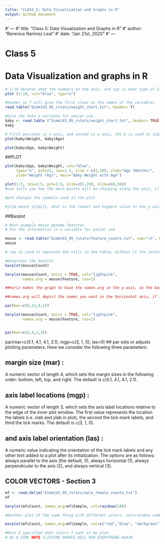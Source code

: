 ```yaml
---
title: "CLASS_5: Data Visualization and Graphs in R"
output: github_document
---
```


#' ---
#' title: "Class 5: Data Visualization and Graphs in R"
#' author: "Berenice Ramirez Leal"
#' date: "Jan 21st, 2020"
#' ---

# Class 5
# Data Visualization and graphs in R


```r
# 1:10 denotes what the numbers on the axis, and typ is what type of plot I want, "o" is circles and lines connecting them 
plot (1:10, col="blue", typ="o")

```
```r
#header as T will give the first vlues as the names of the variables
read.table("bimm143_05_rstats/weight_chart.txt", header= T)

#Give the data a variable for easier use
baby <- read.table ("bimm143_05_rstats/weight_chart.txt", header= TRUE)
baby
```
```r
# First position is x-axis, and second is y-axis, the $ is used to indicate what specific celd 
plot(baby$Weight, baby$Age)

plot(baby$Age, baby$Weight)
```
##PLOT 
```r
plot(baby$Age, baby$Weight, col="blue", 
     type="o", pch=15, cex=1.5, ylim = c(2,10), xlab="Age (Months)", 
     ylab="Weight (kg)", main="Baby Weight with Age")
```

```r
plot(1:5, cex=1:5, pch=1:5, ylim=c(1,20), xlim=c(0,50))
#cex tells you how the data points will be changing along the axis, if 5:1 they will start big and then go small, if they are cex=1:5 they will start small then go big.

#pch changes the symbols used in the plot

#ylim means ylimits, what is the lowest and highest value in the y axis, and xlim is for the x-axis

```

##Barplot
```r
# Next example mouse genome features
# Put the information in a variable for easier use

mouse <- read.table("bimm143_05_rstats/feature_counts.txt", sep="\t", header=TRUE)
mouse

# sep is used to separate the cells in the table, without it the information would be all gathered together. It formats the content in the table
```
```r
#Generates the barplot
barplot(mouse$Count)
```
```r

barplot(mouse$Count, horiz = TRUE, col="lightpink", 
        names.arg = mouse$Feature, las=1)

##horiz makes the graph to have the names.arg in the y-axis, so the bars will be depicted horizontally 

##names.arg will depict the names you want in the horizontal axis, if instead of Feature, I choose Count, the numbers will be shown
```
```r
par(mar=c(5,11,0,1))

barplot(mouse$Count, horiz = TRUE, col="lightpink", 
        names.arg = mouse$Feature, las=1)


par(mar=c(5,4,2,2))

```
par(mar=c(5.1, 4.1, 4.1, 2.1), mgp=c(3, 1, 0), las=0)
## par sets or adjusts plotting parameters. Here we consider the following three parameters:

## margin size (mar) : 
  A numeric vector of length 4, which sets the margin sizes in the following order: bottom, left, top, and right. The default is c(5.1, 4.1, 4.1, 2.1).
  
## axis label locations (mgp) :
  A numeric vector of length 3, which sets the axis label locations relative to the edge of the inner plot window. The first value represents the location the labels (i.e. xlab and ylab in plot), the second the tick-mark labels, and third the tick marks. The default is c(3, 1, 0).
  
## and axis label orientation (las) :
  A numeric value indicating the orientation of the tick mark labels and any other text added to a plot after its initialization. The options are as follows:
  always parallel to the axis (the default, 0), always horizontal (1), always perpendicular to the axis (2), and always vertical (3).


## COLOR VECTORS - Section 3

```r
mf <- read.delim("bimm143_05_rstats/male_female_counts.txt")
mf 

```
```r

barplot(mf$Count, names.arg=mf$Sample, col=rainbow(10))

#Another plot of the same thing with different colors, col=rainbow number inside gives the # of colors in the plot

```

```r
barplot(mf$Count, names.arg=mf$Sample, col=c("red","blue", "darkgreen"))

#Here I specified what colors I want in my plot. 
# AS A SIDE NOTE CLICKING SOURCE WILL RUN EVERYTHING AGAIN
```
